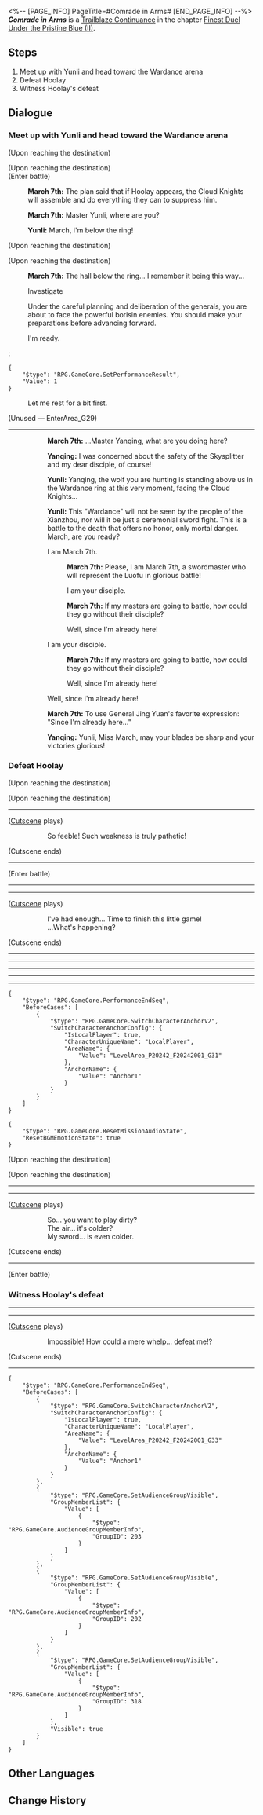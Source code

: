 <%-- [PAGE_INFO]
PageTitle=#Comrade in Arms#
[END_PAGE_INFO] --%>
{{Stub|Dialogue.}}
{{Mission Infobox
|id            = 2022304
|title         = 
|image         = Mission Comrade in Arms.png{{subst:void|<!--$UPLOAD:<<SpriteOutput/Chronicle/2022304.png>-<Mission Comrade in Arms.png>-<Fate's Atlas Images>>-->}}
|type          = Trailblaze Continuance
|event_name    = 
|chapter       = Finest Duel Under the Pristine Blue (II)
|requirements  = [[Trailblaze Continuance]] ''[[I Shall Turn the Tide]]'' completed
|summary       = On the arena platform, Hoolay brandishes his blade as the wolves roar, vowing to turn this place into the stage for a "Blood-soaked Wardance." Amidst a forest of broken swords and shattered blades, three young swordmasters stand together, determined to confront the beasts and ensure they leave with nothing gained.
|characters    = March 7th; Trailblazer; Yanqing; Yunli
|startLocation = [[The Xianzhou Luofu]] - [[Skysplitter]]
|world         = The Xianzhou Luofu
|area          = Skysplitter
|prev          = I Shall Turn the Tide
|next          = Under the Spell
|rewards       = Trailblaze EXP*400; Stellar Jade*50; Traveler's Guide*6; Lost Crystal*6; Fatal Clash of Swordgraves (Disk)*1 { text = ''Fatal Clash of Swordgraves'' }; Credit*70,000
}}
'''''Comrade in Arms''''' is a [[Trailblaze Continuance]] in the chapter [[Finest Duel Under the Pristine Blue (II)]].

==Steps==
# Meet up with Yunli and head toward the Wardance arena
# Defeat Hoolay
# Witness Hoolay's defeat

<!--
==Gameplay Notes==

--><!--
==Trial Character==

-->
==Dialogue==
{{Stub Dialogue}}
===Meet up with Yunli and head toward the Wardance arena{{subst:void|<!--202230401-->}}===
{{Mission Description|type=continuance|location=Skysplitter|Meanwhile, March 7th has also noticed the unusual events aboard the Skysplitter. The time for her to put her swordsmanship skills to the test has finally come.}}
{{Dialogue Start}}
:{{tx}}
;(Upon reaching the destination)

;(Upon reaching the destination)
:{{tx}}
;(Enter battle)
:{{Enemy List|Eclipse Wolftrooper*2; Sableclaw Wolftrooper*2}}
:{{A|VO chapter2 14 mar7th 112.ogg}} '''March 7th:''' The plan said that if Hoolay appears, the Cloud Knights will assemble and do everything they can to suppress him.
:{{A|VO chapter2 14 mar7th 113.ogg}} '''March 7th:''' Master Yunli, where are you?
:{{A|VO chapter2 14 yunli 143.ogg}} '''Yunli:''' March, I'm below the ring!
;(Upon reaching the destination)

;(Upon reaching the destination)
:{{A|VO chapter2 14 mar7th 114.ogg}} '''March 7th:''' The hall below the ring... I remember it being this way...

:{{DIcon|Loupe}} Investigate
:Under the careful planning and deliberation of the generals, you are about to face the powerful borisin enemies. You should make your preparations before advancing forward.
:{{DIcon|Arrow}} I'm ready.
:<pre>{
	"$type": "RPG.GameCore.SetPerformanceResult",
	"Value": 1
}</pre>
:{{DIcon|Exit}} Let me rest for a bit first.

;(Unused &mdash; EnterArea_G29)
----
::{{A|VO chapter2 14 mar7th 115.ogg}} '''March 7th:''' ...Master Yanqing, what are you doing here?
::{{A|VO chapter2 14 yanqing 111.ogg}} '''Yanqing:''' I was concerned about the safety of the Skysplitter and my dear disciple, of course!
::{{A|VO chapter2 14 yunli 144.ogg}} '''Yunli:''' Yanqing, the wolf you are hunting is standing above us in the Wardance ring at this very moment, facing the Cloud Knights...
::{{A|VO chapter2 14 yunli 145.ogg}} '''Yunli:''' This "Wardance" will not be seen by the people of the Xianzhou, nor will it be just a ceremonial sword fight. This is a battle to the death that offers no honor, only mortal danger. March, are you ready?
::{{DIcon|Arrow}} I am March 7th.
:::{{A|VO chapter2 14 mar7th 116.ogg}} '''March 7th:''' Please, I am March 7th, a swordmaster who will represent the Luofu in glorious battle!
:::I am your disciple.
:::{{A|VO chapter2 14 mar7th 117.ogg}} '''March 7th:''' If my masters are going to battle, how could they go without their disciple?
:::Well, since I'm already here!
::{{DIcon|Arrow}} I am your disciple.
:::{{A|VO chapter2 14 mar7th 117.ogg}} '''March 7th:''' If my masters are going to battle, how could they go without their disciple?
:::Well, since I'm already here!
::{{DIcon|Arrow}} Well, since I'm already here!
::{{A|VO chapter2 14 mar7th 118.ogg}} '''March 7th:''' To use General Jing Yuan's favorite expression: "Since I'm already here..."
::{{A|VO chapter2 14 yanqing 112.ogg}} '''Yanqing:''' Yunli, Miss March, may your blades be sharp and your victories glorious!
::{{tx}}
{{Dialogue End}}

===Defeat Hoolay{{subst:void|<!--202230406-->}}===
{{Mission Description|type=continuance|location=Skysplitter|update|Aboard the Skysplitter in the sky, a hunter draws their bow amid prowling wolves. The Xianzhou Luofu's Wardance arena finally plays host to a bloody contest...}}
{{Dialogue Start}}
;(Upon reaching the destination)

;(Upon reaching the destination)
----
;([[#Gallery|Cutscene]] plays)
::So feeble! Such weakness is truly pathetic!
;(Cutscene ends)
----
;(Enter battle)
::{{tx|Enemy list missing}}
----
----
;([[#Gallery|Cutscene]] plays)
::I've had enough... Time to finish this little game!
::...What's happening?
;(Cutscene ends)
----
----
----
:{{tx}}
----
:{{tx}}
----
:{{tx}}
<pre>{
	"$type": "RPG.GameCore.PerformanceEndSeq",
	"BeforeCases": [
		{
			"$type": "RPG.GameCore.SwitchCharacterAnchorV2",
			"SwitchCharacterAnchorConfig": {
				"IsLocalPlayer": true,
				"CharacterUniqueName": "LocalPlayer",
				"AreaName": {
					"Value": "LevelArea_P20242_F20242001_G31"
				},
				"AnchorName": {
					"Value": "Anchor1"
				}
			}
		}
	]
}</pre>
<pre>{
	"$type": "RPG.GameCore.ResetMissionAudioState",
	"ResetBGMEmotionState": true
}</pre>
;(Upon reaching the destination)

;(Upon reaching the destination)
----
----
;([[#Gallery|Cutscene]] plays)
::So... you want to play dirty?
::The air... it's colder?
::My sword... is even colder.
;(Cutscene ends)
----
;(Enter battle)
:{{Enemy List|Borisin Warhead: Hoolay*1}}
{{Dialogue End}}

===Witness Hoolay's defeat{{subst:void|<!--202230409-->}}===
{{Dialogue Start}}
----
----
;([[#Gallery|Cutscene]] plays)
::Impossible! How could a mere whelp... defeat me!?
;(Cutscene ends)
----
<pre>{
	"$type": "RPG.GameCore.PerformanceEndSeq",
	"BeforeCases": [
		{
			"$type": "RPG.GameCore.SwitchCharacterAnchorV2",
			"SwitchCharacterAnchorConfig": {
				"IsLocalPlayer": true,
				"CharacterUniqueName": "LocalPlayer",
				"AreaName": {
					"Value": "LevelArea_P20242_F20242001_G33"
				},
				"AnchorName": {
					"Value": "Anchor1"
				}
			}
		},
		{
			"$type": "RPG.GameCore.SetAudienceGroupVisible",
			"GroupMemberList": {
				"Value": [
					{
						"$type": "RPG.GameCore.AudienceGroupMemberInfo",
						"GroupID": 203
					}
				]
			}
		},
		{
			"$type": "RPG.GameCore.SetAudienceGroupVisible",
			"GroupMemberList": {
				"Value": [
					{
						"$type": "RPG.GameCore.AudienceGroupMemberInfo",
						"GroupID": 202
					}
				]
			}
		},
		{
			"$type": "RPG.GameCore.SetAudienceGroupVisible",
			"GroupMemberList": {
				"Value": [
					{
						"$type": "RPG.GameCore.AudienceGroupMemberInfo",
						"GroupID": 318
					}
				]
			},
			"Visible": true
		}
	]
}</pre>
{{Dialogue End}}

==Other Languages==
{{Other Languages
|en   = Comrade in Arms
|zhs  = 岂曰无持，同气连枝
|zht  = 豈曰無持，同氣連枝
|ja   = 同気連枝、豈に持たざらんや
|ko   = 단합된 투지, 하나 된 전우
|es   = Camarada de armas
|fr   = Compagnons d'armes
|ru   = Плечо товарища, оружие в руке
|th   = เหล่าสหายร่วมรบ
|vi   = Đồng Lòng Chiến Đấu
|de   = Waffengefährte
|id   = Kawan di Medan Perang
|pt   = Camarada de Armas
}}

==Change History==
{{Change History|2.5}}
